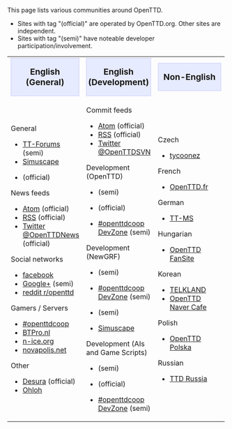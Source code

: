 This page lists various communities around OpenTTD.
* Sites with tag "(official)" are operated by OpenTTD.org. Other sites are independent.
* Sites with tag "(semi)" have noteable developer participation/involvement.

{| cellspacing="3" class="mainpagetable" align="left" style="border:0; padding: 3px"
|- valign="top" style="background-color: #f1f2fe"
|width="33%"|<div style="text-align:center; font-size:1.2em; background-color: #E7EBFF; border: 1px solid #c7c8fe">'''English (General)'''</div>
|width="33%"|<div style="text-align:center; font-size:1.2em; background-color: #E7EBFF; border: 1px solid #c7c8fe">'''English (Development)'''</div>
|width="33%"|<div style="text-align:center; font-size:1.2em; background-color: #E7EBFF; border: 1px solid #c7c8fe">'''Non-English'''</div>
|-
|General
* [https://www.tt-forums.net TT-Forums] (semi)
* [http://www.simuscape.net Simuscape]
* {{en/OFTC|openttd}} (official)

News feeds
* [https://www.openttd.org/en/news/atom Atom] (official)
* [https://www.openttd.org/en/news/rss RSS] (official)
* [https://twitter.com/OpenTTDnews Twitter @OpenTTDNews] (official)

Social networks
* [https://www.facebook.com/pages/OpenTTD/13607694555 facebook]
* [https://plus.google.com/communities/117162428572891145997 Google+] (semi)
* [https://www.reddit.com/r/openttd reddit r/openttd]

Gamers / Servers
* [https://www.openttdcoop.org #openttdcoop]
* [http://www.btpro.nl BTPro.nl]
* [http://www.n-ice.org/openttd/ n-ice.org]
* [http://www.novapolis.net/ novapolis.net]

Other
* [http://www.desura.com/games/openttd Desura] (official)
* [https://www.ohloh.net/p/openttd Ohloh]
|Commit feeds
* [https://hg.openttd.org/openttd/trunk.hg/atom-log Atom] (official)
* [https://hg.openttd.org/openttd/trunk.hg/rss-log RSS] (official)
* [https://twitter.com/OpenTTDSVN Twitter @OpenTTDSVN]

Development (OpenTTD)
* {{en/Forum|TT-Forums|forum=33}} (semi)
* {{en/OFTC|openttd.dev}} (official)
* [https://dev.openttdcoop.org #openttdcoop DevZone] (semi)

Development (NewGRF)
* {{en/Forum|TT-Forums|forum=66}} (semi)
* [https://dev.openttdcoop.org #openttdcoop DevZone] (semi)
* {{en/OFTC|openttdcoop.devzone}} (semi)
* [http://www.simuscape.net Simuscape]

Development (AIs and Game Scripts)
* {{en/Forum|TT-Forums|forum=65}} (semi)
* {{en/OFTC|openttd}} (official)
* [https://dev.openttdcoop.org #openttdcoop DevZone] (semi)
|Czech
* [http://tycoonez.com tycoonez]

French
* [http://www.openttd.fr OpenTTD.fr]

German
* [http://www.tt-ms.de TT-MS]

Hungarian
* [http://openttdfansite.info OpenTTD FanSite]

Korean
* [http://telk.kr TELKLAND]
* [http://cafe.naver.com/ottd OpenTTD Naver Cafe]

Polish
* [http://openttd-polska.pl OpenTTD Polska]

Russian
* [http://forums.ttdrussia.net TTD Russia]
|}